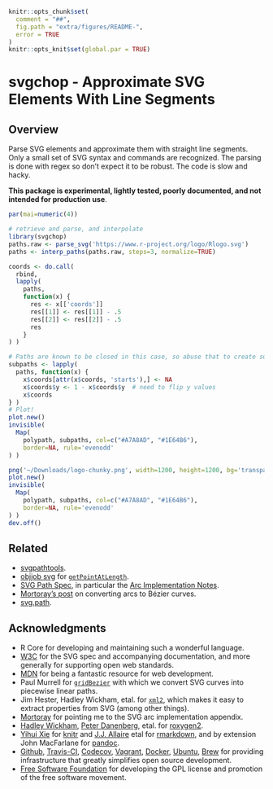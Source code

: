 <!-- README.md is generated from README.Rmd. Please edit that file

library(rmarkdown)
render('README.Rmd', output_format=md_document())

-->
```r
knitr::opts_chunk$set(
  comment = "##",
  fig.path = "extra/figures/README-",
  error = TRUE
)
knitr::opts_knit$set(global.par = TRUE)
```
# svgchop - Approximate SVG Elements With Line Segments

## Overview

Parse SVG elements and approximate them with straight line segments.  Only a
small set of SVG syntax and commands are recognized.  The parsing is done with
regex so don't expect it to be robust.  The code is slow and hacky.

**This package is experimental, lightly tested, poorly documented, and not
intended for production use**.

```r
par(mai=numeric(4))
```
```r
# retrieve and parse, and interpolate
library(svgchop)
paths.raw <- parse_svg('https://www.r-project.org/logo/Rlogo.svg')
paths <- interp_paths(paths.raw, steps=3, normalize=TRUE)

coords <- do.call(
  rbind,
  lapply(
    paths,
    function(x) {
      res <- x[['coords']]
      res[[1]] <- res[[1]] - .5
      res[[2]] <- res[[2]] - .5
      res
    }
) )

# Paths are known to be closed in this case, so abuse that to create sub-paths
subpaths <- lapply(
  paths, function(x) {
    x$coords[attr(x$coords, 'starts'),] <- NA
    x$coords$y <- 1 - x$coords$y  # need to flip y values
    x$coords
} )
# Plot!
plot.new()
invisible(
  Map(
    polypath, subpaths, col=c("#A7A8AD", "#1E64B6"),
    border=NA, rule='evenodd'
) )
```
```r
png('~/Downloads/logo-chunky.png', width=1200, height=1200, bg='transparent')
plot.new()
invisible(
  Map(
    polypath, subpaths, col=c("#A7A8AD", "#1E64B6"),
    border=NA, rule='evenodd'
) )
dev.off()
```

## Related

* [svgpathtools](https://github.com/mathandy/svgpathtools).
* [objjob svg](http://objjob.phrogz.net/svg/hierarchy) for
  [`getPointAtLength`](http://phrogz.net/svg/convert_path_to_polygon.xhtml).
* [SVG Path Spec](https://www.w3.org/TR/SVG/paths.html), in particular the [Arc
  Implementation Notes](https://www.w3.org/TR/SVG11/implnote.html#ArcImplementationNotes).
* [Mortoray's post](https://mortoray.com/2017/02/16/rendering-an-svg-elliptical-arc-as-bezier-curves/) on converting arcs to Bézier curves.
* [svg.path](https://github.com/regebro/svg.path).

## Acknowledgments

* R Core for developing and maintaining such a wonderful language.
* [W3C](https://www.w3.org/) for the SVG spec and accompanying documentation,
  and more generally for supporting open web standards.
* [MDN](https://developer.mozilla.org/en-US/) for being a fantastic resource for
  web development.
* Paul Murrell for [`gridBezier`](https://cran.r-project.org/package=gridBezier)
  with which we convert SVG curves into piecewise linear paths.
* Jim Hester, Hadley Wickham, etal. for
  [`xml2`](https://cran.r-project.org/package=xml2), which makes
  it easy to extract properties from SVG (among other things).
* [Mortoray](https://twitter.com/edaqa) for pointing me to the SVG arc
  implementation appendix.
* [Hadley Wickham](https://github.com/hadley/), [Peter
  Danenberg](https://github.com/klutometis), etal. for
  [roxygen2](https://cran.r-project.org/package=roxygen2).
* [Yihui Xie](https://github.com/yihui) for
  [knitr](https://cran.r-project.org/package=knitr) and  [J.J.
  Allaire](https://github.com/jjallaire) etal for
  [rmarkdown](https://cran.r-project.org/package=rmarkdown), and by extension
  John MacFarlane for [pandoc](http://pandoc.org/).
* [Github](https://github.com/), [Travis-CI](https://travis-ci.org/),
  [Codecov](https://codecov.io/), [Vagrant](https://www.vagrantup.com/),
  [Docker](https://www.docker.com/), [Ubuntu](https://www.ubuntu.com/),
  [Brew](https://brew.sh/) for providing infrastructure that greatly simplifies
  open source development.
* [Free Software Foundation](http://fsf.org/) for developing the GPL license and
  promotion of the free software movement.


